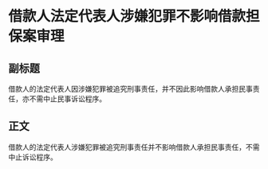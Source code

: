 # 借款人法定代表人涉嫌犯罪不影响借款担保案审理
## 副标题
借款人的法定代表人因涉嫌犯罪被追究刑事责任，并不因此影响借款人承担民事责任，亦不需中止民事诉讼程序。
## 正文
借款人的法定代表人涉嫌犯罪被追究刑事责任并不影响借款人承担民事责任，不需中止诉讼程序。